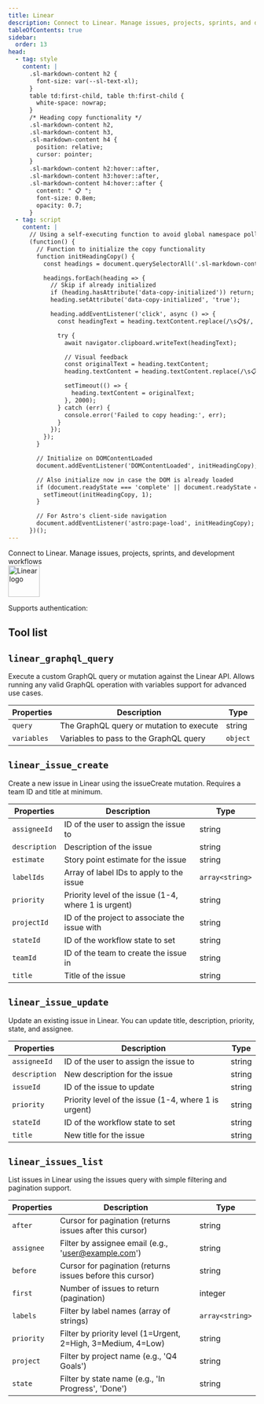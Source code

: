 ```yaml
---
title: Linear
description: Connect to Linear. Manage issues, projects, sprints, and development workflows
tableOfContents: true
sidebar:
  order: 13
head:
  - tag: style
    content: |
      .sl-markdown-content h2 {
        font-size: var(--sl-text-xl);
      }
      table td:first-child, table th:first-child {
        white-space: nowrap;
      }
      /* Heading copy functionality */
      .sl-markdown-content h2,
      .sl-markdown-content h3,
      .sl-markdown-content h4 {
        position: relative;
        cursor: pointer;
      }
      .sl-markdown-content h2:hover::after,
      .sl-markdown-content h3:hover::after,
      .sl-markdown-content h4:hover::after {
        content: " 📋 ";
        font-size: 0.8em;
        opacity: 0.7;
      }
  - tag: script
    content: |
      // Using a self-executing function to avoid global namespace pollution
      (function() {
        // Function to initialize the copy functionality
        function initHeadingCopy() {
          const headings = document.querySelectorAll('.sl-markdown-content h2, .sl-markdown-content h3, .sl-markdown-content h4');

          headings.forEach(heading => {
            // Skip if already initialized
            if (heading.hasAttribute('data-copy-initialized')) return;
            heading.setAttribute('data-copy-initialized', 'true');

            heading.addEventListener('click', async () => {
              const headingText = heading.textContent.replace(/\s📋$/, '').trim();

              try {
                await navigator.clipboard.writeText(headingText);

                // Visual feedback
                const originalText = heading.textContent;
                heading.textContent = heading.textContent.replace(/\s📋$/, '') + ' ✓';

                setTimeout(() => {
                  heading.textContent = originalText;
                }, 2000);
              } catch (err) {
                console.error('Failed to copy heading:', err);
              }
            });
          });
        }

        // Initialize on DOMContentLoaded
        document.addEventListener('DOMContentLoaded', initHeadingCopy);

        // Also initialize now in case the DOM is already loaded
        if (document.readyState === 'complete' || document.readyState === 'interactive') {
          setTimeout(initHeadingCopy, 1);
        }

        // For Astro's client-side navigation
        document.addEventListener('astro:page-load', initHeadingCopy);
      })();
---
```



<div class="grid grid-cols-5 gap-4 items-center">
 <div class="col-span-4">
  Connect to Linear. Manage issues, projects, sprints, and development workflows
 </div>
 <div class="flex justify-center">
  <img src="https://cdn.scalekit.cloud/sk-connect/assets/provider-icons/linear.svg" width="64" height="64" alt="Linear logo" />
 </div>
</div>

Supports authentication: <Badge text="OAuth 2.0" />


## Tool list

## `linear_graphql_query`

Execute a custom GraphQL query or mutation against the Linear API. Allows running any valid GraphQL operation with variables support for advanced use cases.

| Properties | Description | Type |
| --- | --- | --- |
| `query` | The GraphQL query or mutation to execute | string |
| `variables` | Variables to pass to the GraphQL query | `object` | null |

## `linear_issue_create`

Create a new issue in Linear using the issueCreate mutation. Requires a team ID and title at minimum.

| Properties | Description | Type |
| --- | --- | --- |
| `assigneeId` | ID of the user to assign the issue to | string | null |
| `description` | Description of the issue | string | null |
| `estimate` | Story point estimate for the issue | string | null |
| `labelIds` | Array of label IDs to apply to the issue | `array<string>` | null |
| `priority` | Priority level of the issue (1-4, where 1 is urgent) | string | null |
| `projectId` | ID of the project to associate the issue with | string | null |
| `stateId` | ID of the workflow state to set | string | null |
| `teamId` | ID of the team to create the issue in | string |
| `title` | Title of the issue | string |

## `linear_issue_update`

Update an existing issue in Linear. You can update title, description, priority, state, and assignee.

| Properties | Description | Type |
| --- | --- | --- |
| `assigneeId` | ID of the user to assign the issue to | string | null |
| `description` | New description for the issue | string | null |
| `issueId` | ID of the issue to update | string |
| `priority` | Priority level of the issue (1-4, where 1 is urgent) | string | null |
| `stateId` | ID of the workflow state to set | string | null |
| `title` | New title for the issue | string | null |

## `linear_issues_list`

List issues in Linear using the issues query with simple filtering and pagination support.

| Properties | Description | Type |
| --- | --- | --- |
| `after` | Cursor for pagination (returns issues after this cursor) | string | null |
| `assignee` | Filter by assignee email (e.g., 'user@example.com') | string | null |
| `before` | Cursor for pagination (returns issues before this cursor) | string | null |
| `first` | Number of issues to return (pagination) | integer | null |
| `labels` | Filter by label names (array of strings) | `array<string>` | null |
| `priority` | Filter by priority level (1=Urgent, 2=High, 3=Medium, 4=Low) | string | null |
| `project` | Filter by project name (e.g., 'Q4 Goals') | string | null |
| `state` | Filter by state name (e.g., 'In Progress', 'Done') | string | null |
